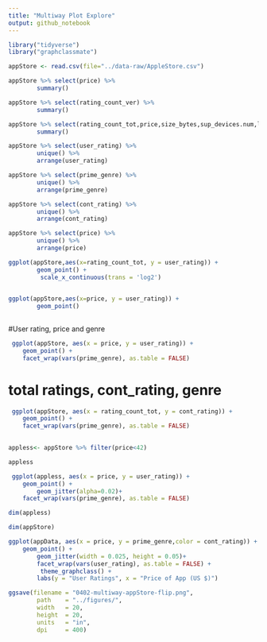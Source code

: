 ```yaml
---
title: "Multiway Plot Explore"
output: github_notebook
---
```

```r
library("tidyverse")
library("graphclassmate")
```

```r
appStore <- read.csv(file="../data-raw/AppleStore.csv")
```

```r
appStore %>% select(price) %>%
        summary()
```

```r
appStore %>% select(rating_count_ver) %>%
        summary()
```
```r
appStore %>% select(rating_count_tot,price,size_bytes,sup_devices.num,lang.num) %>%
        summary()
```
```r
appStore %>% select(user_rating) %>%
        unique() %>%
        arrange(user_rating)
```

```r
appStore %>% select(prime_genre) %>%
        unique() %>%
        arrange(prime_genre)
```
```r
appStore %>% select(cont_rating) %>%
        unique() %>%
        arrange(cont_rating)
```
```r
appStore %>% select(price) %>%
        unique() %>%
        arrange(price)
```

```r
ggplot(appStore,aes(x=rating_count_tot, y = user_rating)) +
        geom_point() +
         scale_x_continuous(trans = 'log2')
        
```

```r
ggplot(appStore,aes(x=price, y = user_rating)) +
        geom_point() 
        
```

#User rating, price and genre


```r
 ggplot(appStore, aes(x = price, y = user_rating)) +
    geom_point() +
    facet_wrap(vars(prime_genre), as.table = FALSE)
```
# total ratings, cont_rating, genre
```r
 ggplot(appStore, aes(x = rating_count_tot, y = cont_rating)) +
    geom_point() +
    facet_wrap(vars(prime_genre), as.table = FALSE)
        
```
```r
appless<- appStore %>% filter(price<42) 
```
```r
appless
```
```r
 ggplot(appless, aes(x = price, y = user_rating)) +
    geom_point() +
        geom_jitter(alpha=0.02)+
    facet_wrap(vars(prime_genre), as.table = FALSE)
```

```r
dim(appless)
```

```r
dim(appStore)
```

```r
ggplot(appData, aes(x = price, y = prime_genre,color = cont_rating)) +
    geom_point() +
        geom_jitter(width = 0.025, height = 0.05)+
        facet_wrap(vars(user_rating), as.table = FALSE) + 
         theme_graphclass() +
        labs(y = "User Ratings", x = "Price of App (US $)")
```
```r
ggsave(filename = "0402-multiway-appStore-flip.png",
        path    = "../figures/",
        width   = 20,
        height  = 20,
        units   = "in",
        dpi     = 400)
```



